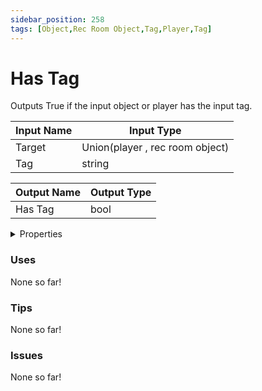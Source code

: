 ```yaml
---
sidebar_position: 258
tags: [Object,Rec Room Object,Tag,Player,Tag]
---
```


# Has Tag

Outputs True if the input object or player has the input tag.




<EsbSvg />

| Input Name | Input Type |
|-----------|-----------|
| Target | Union(player , rec room object) |
| Tag | string |

| Output Name | Output Type |
|-----------|-----------|
| Has Tag | bool |


<details>
  <summary>Properties</summary>
  <div>
    <div>
    <table>
      <thead>
        <tr>
          <th>Is beta required?</th>
          <th>❌</th>
        </tr>
        <tr>
          <th>Is this chip a trolling risk?</th>
          <th>❌</th>
        </tr>
        <tr>
          <th>Chip UUID</th>
          <th>bc3011d2-c085-490e-a450-195ff3a27009</th>
        </tr>
      </thead>
    </table>
    </div>
  </div>
</details>

### Uses

None so far!

### Tips

None so far!

### Issues

None so far!